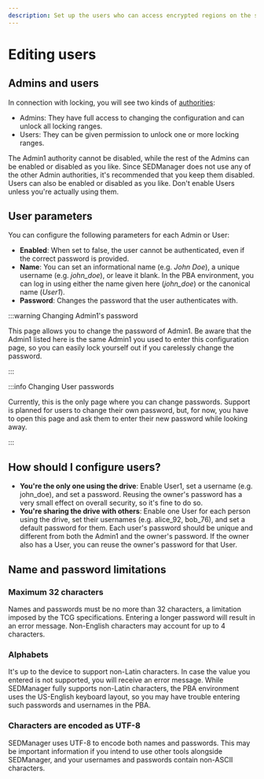 ```yaml
---
description: Set up the users who can access encrypted regions on the storage device. Users must authenticate with their passwords to gain access.
---
```


# Editing users

## Admins and users

In connection with locking, you will see two kinds of [authorities](/docs/overview/the_tcg_spec#authorities):
- Admins: They have full access to changing the configuration and can unlock all locking ranges.
- Users: They can be given permission to unlock one or more locking ranges.

The Admin1 authority cannot be disabled, while the rest of the Admins can be enabled or disabled as you like. Since SEDManager does not use any of the other Admin authorities, it's recommended that you keep them disabled. Users can also be enabled or disabled as you like. Don't enable Users unless you're actually using them.

## User parameters

You can configure the following parameters for each Admin or User:
- **Enabled**: When set to false, the user cannot be authenticated, even if the correct password is provided.
- **Name**: You can set an informational name (e.g. *John Doe*), a unique username (e.g. *john_doe*), or leave it blank. In the PBA environment, you can log in using either the name given here (*john_doe*) or the canonical name (*User1*).
- **Password**: Changes the password that the user authenticates with.

:::warning Changing Admin1's password

This page allows you to change the password of Admin1. Be aware that the Admin1 listed here is the same Admin1 you used to enter this configuration page, so you can easily lock yourself out if you carelessly change the password.

:::

:::info Changing User passwords

Currently, this is the only page where you can change passwords. Support is planned for users to change their own password, but, for now, you have to open this page and ask them to enter their new password while looking away.

:::

## How should I configure users?

- **You're the only one using the drive**: Enable User1, set a username (e.g. john_doe), and set a password. Reusing the owner's password has a very small effect on overall security, so it's fine to do so.
- **You're sharing the drive with others**: Enable one User for each person using the drive, set their usernames (e.g. alice_92, bob_76), and set a default password for them. Each user's password should be unique and different from both the Admin1 and the owner's password. If the owner also has a User, you can reuse the owner's password for that User.

## Name and password limitations

### Maximum 32 characters

Names and passwords must be no more than 32 characters, a limitation imposed by the TCG specifications. Entering a longer password will result in an error message. Non-English characters may account for up to 4 characters.

### Alphabets

It's up to the device to support non-Latin characters. In case the value you entered is not supported, you will receive an error message. While SEDManager fully supports non-Latin characters, the PBA environment uses the US-English keyboard layout, so you may have trouble entering such passwords and usernames in the PBA.

### Characters are encoded as UTF-8

SEDManager uses UTF-8 to encode both names and passwords. This may be important information if you intend to use other tools alongside SEDManager, and your usernames and passwords contain non-ASCII characters.